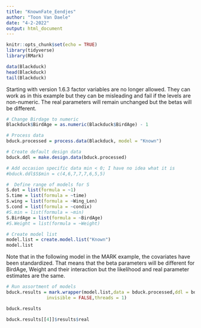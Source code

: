 ```yaml
---
title: "KnownFate_Eendjes"
author: "Toon Van Daele"
date: "4-2-2022"
output: html_document
---
```


```r
knitr::opts_chunk$set(echo = TRUE)
library(tidyverse)
library(RMark)
```

```r
data(Blackduck)
head(Blackduck)
tail(Blackduck)
```

Starting with version 1.6.3 factor variables are no longer allowed.
They can work as in this example but they can be misleading and fail if the
levels are non-numeric.  The real parameters will remain unchanged but the
betas will be different.

```r
# Change Birdage to numeric
Blackduck$BirdAge = as.numeric(Blackduck$BirdAge) - 1

# Process data
bduck.processed = process.data(Blackduck, model = "Known")

# Create default design data
bduck.ddl = make.design.data(bduck.processed)

# Add occasion specific data min < 0; I have no idea what it is
#bduck.ddl$S$min = c(4,6,7,7,7,6,5,5)

#  Define range of models for S
S.dot = list(formula = ~1)
S.time = list(formula = ~time)
S.wing = list(formula = ~Wing_Len)
S.cond = list(formula = ~condix)
#S.min = list(formula = ~min)
S.BirdAge = list(formula = ~BirdAge)
#S.Weight = list(formula = ~Weight)

# Create model list
model.list = create.model.list("Known")
model.list
```

Note that in the following model in the MARK example, the covariates
have been standardized.  That means that the beta parameters will be different
for BirdAge, Weight and their interaction but the likelihood and real parameter
estimates are the same.

```r
# Run assortment of models
bduck.results = mark.wrapper(model.list,data = bduck.processed,ddl = bduck.ddl,
               invisible = FALSE,threads = 1)

bduck.results
```

```r
bduck.results[[4]]$results$real
```


